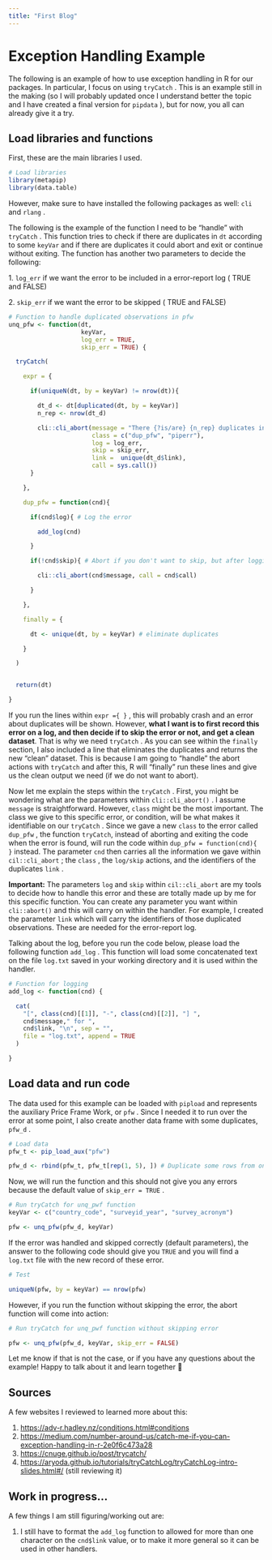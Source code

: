 ```yaml
---
title: "First Blog"
---
```



# Exception Handling Example

The following is an example of how to use exception handling in R for our packages. In particular, I focus on using `tryCatch` . This is an example still in the making (so I will probably updated once I understand better the topic and I have created a final version for `pipdata` ), but for now, you all can already give it a try.

## Load libraries and functions

First, these are the main libraries I used.

``` r
# Load libraries
library(metapip)
library(data.table)
```

However, make sure to have installed the following packages as well: `cli` and `rlang` .

The following is the example of the function I need to be "handle" with `tryCatch` . This function tries to check if there are duplicates in `dt` according to some `keyVar` and if there are duplicates it could abort and exit or continue without exiting. The function has another two parameters to decide the following:

1\. `log_err` if we want the error to be included in a error-report log ( TRUE and FALSE)

2\. `skip_err` if we want the error to be skipped ( TRUE and FALSE)

``` r
# Function to handle duplicated observations in pfw
unq_pfw <- function(dt,
                    keyVar,
                    log_err = TRUE,
                    skip_err = TRUE) {

  tryCatch(

    expr = {

      if(uniqueN(dt, by = keyVar) != nrow(dt)){

        dt_d <- dt[duplicated(dt, by = keyVar)]
        n_rep <- nrow(dt_d)

        cli::cli_abort(message = "There {?is/are} {n_rep} duplicates in `pfw`",
                       class = c("dup_pfw", "piperr"),
                       log = log_err,
                       skip = skip_err,
                       link =  unique(dt_d$link),
                       call = sys.call())
      }

    },

    dup_pfw = function(cnd){

      if(cnd$log){ # Log the error

        add_log(cnd)

      }

      if(!cnd$skip){ # Abort if you don't want to skip, but after logging

        cli::cli_abort(cnd$message, call = cnd$call)

      }

    },

    finally = {

      dt <- unique(dt, by = keyVar) # eliminate duplicates

    }

  )


  return(dt)

}
```

If you run the lines within `expr ={ }` , this will probably crash and an error about duplicates will be shown. However, **what I want is to first record this error on a log, and then decide if to skip the error or not, and get a clean dataset**. That is why we need `tryCatch` . As you can see within the `finally` section, I also included a line that eliminates the duplicates and returns the new "clean" dataset. This is because I am going to "handle" the abort actions with `tryCatch` and after this, R will "finally" run these lines and give us the clean output we need (if we do not want to abort).

Now let me explain the steps within the `tryCatch` . First, you might be wondering what are the parameters within `cli::cli_abort()` . I assume `message` is straightforward. However, `class` might be the most important. The class we give to this specific error, or condition, will be what makes it identifiable on our `tryCatch` . Since we gave a new `class` to the error called `dup_pfw` , the function `tryCatch`, instead of aborting and exiting the code when the error is found, will run the code within `dup_pfw = function(cnd){ }` instead. The parameter `cnd` then carries all the information we gave within `cil::cli_abort` ; the `class` , the `log/skip` actions, and the identifiers of the duplicates `link` .

**Important:** The parameters `log` and `skip` within `cil::cli_abort` are my tools to decide how to handle this error and these are totally made up by me for this specific function. You can create any parameter you want within `cli::abort()` and this will carry on within the handler. For example, I created the parameter `link` which will carry the identifiers of those duplicated observations. These are needed for the error-report log.

Talking about the log, before you run the code below, please load the following function `add_log` . This function will load some concatenated text on the file `log.txt` saved in your working directory and it is used within the handler.

``` r
# Function for logging
add_log <- function(cnd) {

  cat(
    "[", class(cnd)[[1]], "-", class(cnd)[[2]], "] ",
    cnd$message," for ",
    cnd$link, "\n", sep = "",
    file = "log.txt", append = TRUE
  )

}
```

## Load data and run code

The data used for this example can be loaded with `pipload` and represents the auxiliary Price Frame Work, or `pfw` . Since I needed it to run over the error at some point, I also create another data frame with some duplicates, `pfw_d` .

``` r
# Load data
pfw_t <- pip_load_aux("pfw")

pfw_d <- rbind(pfw_t, pfw_t[rep(1, 5), ]) # Duplicate some rows from one country
```

Now, we will run the function and this should not give you any errors because the default value of `skip_err = TRUE` .

``` r
# Run tryCatch for unq_pwf function
keyVar <- c("country_code", "surveyid_year", "survey_acronym")

pfw <- unq_pfw(pfw_d, keyVar)
```

If the error was handled and skipped correctly (default parameters), the answer to the following code should give you `TRUE` and you will find a `log.txt` file with the new record of these error.

``` r
# Test

uniqueN(pfw, by = keyVar) == nrow(pfw)
```

However, if you run the function without skipping the error, the abort function will come into action:

``` r
# Run tryCatch for unq_pwf function without skipping error

pfw <- unq_pfw(pfw_d, keyVar, skip_err = FALSE)
```

Let me know if that is not the case, or if you have any questions about the example! Happy to talk about it and learn together 🙂

## Sources

A few websites I reviewed to learned more about this:

1.  <https://adv-r.hadley.nz/conditions.html#conditions>
2.  <https://medium.com/number-around-us/catch-me-if-you-can-exception-handling-in-r-2e0f6c473a28>
3.  <https://cnuge.github.io/post/trycatch/>
4.  <https://aryoda.github.io/tutorials/tryCatchLog/tryCatchLog-intro-slides.html#/> (still reviewing it)

## 

## Work in progress...

A few things I am still figuring/working out are:

1.  I still have to format the `add_log` function to allowed for more than one character on the `cnd$link` value, or to make it more general so it can be used in other handlers.

